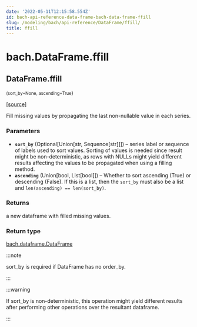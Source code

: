 ```yaml
---
date: '2022-05-11T12:15:58.554Z'
id: bach-api-reference-data-frame-bach-data-frame-ffill
slug: /modeling/bach/api-reference/DataFrame/ffill/
title: ffill
---
```


# bach.DataFrame.ffill

<div className="method">

## <span className="additional-name">DataFrame.</span><span className="name">ffill</span>

<small className="parameter-list">(<span className="parameter" id="sort_by">sort_by=None</span>, <span className="parameter" id="ascending">ascending=True</span></small>)


&#8203;<span className="view-source">[[source]](https://github.com/objectiv/objectiv-analytics/blob/main/bach/bach/dataframe.py)</span>

<div className="content">

Fill missing values by propagating the last non-nullable value in each series.


### Parameters

* **`sort_by`** (Optional[Union[str, Sequence[str]]]) – series label or sequence of labels used to sort values.
Sorting of values is needed since result might be non-deterministic, as rows with NULLs might
yield different results affecting the values to be propagated when using a filling method.
* **`ascending`** (Union[bool, List[bool]]) – Whether to sort ascending (True) or descending (False). If this is a list, then the
`sort_by` must also be a list and `len(ascending) == len(sort_by)`.



### Returns

a new dataframe with filled missing values.



### Return type

[bach.dataframe.DataFrame](/modeling/bach/api-reference/DataFrame/index.mdx)


:::note

sort_by is required if DataFrame has no order_by.


:::

:::warning

If sort_by is non-deterministic, this operation might yield different results after
performing other operations over the resultant dataframe.


:::


</div>


</div>
